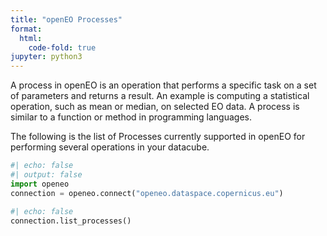 ```yaml
---
title: "openEO Processes"
format:
  html:
    code-fold: true
jupyter: python3
---
```


A process in openEO is an operation that performs a specific task on a set of parameters and returns a result. An example is computing a statistical operation, such as mean or median, on selected EO data. A process is similar to a function or method in programming languages.

The following is the list of Processes currently supported in openEO for performing several operations in your datacube.

```python
#| echo: false
#| output: false
import openeo
connection = openeo.connect("openeo.dataspace.copernicus.eu")

```
```python

#| echo: false
connection.list_processes()

```